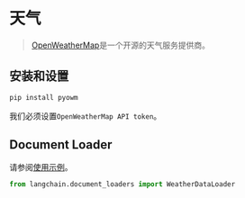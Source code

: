 # 天气

>[OpenWeatherMap](https://openweathermap.org/)是一个开源的天气服务提供商。



## 安装和设置

```bash
pip install pyowm
```

我们必须设置`OpenWeatherMap API token`。

## Document Loader

请参阅[使用示例](/docs/modules/data_connection/document_loaders/integrations/weather.html)。

```python
from langchain.document_loaders import WeatherDataLoader
```
